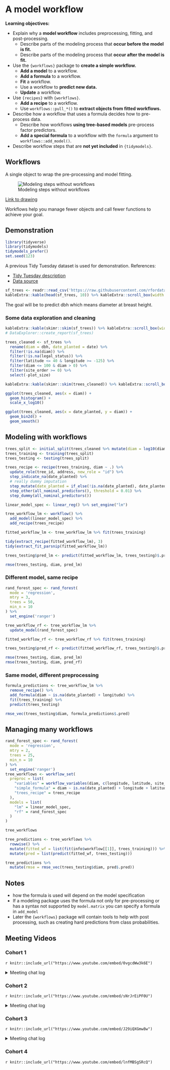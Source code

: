# A model workflow

**Learning objectives:**

- Explain why a **model workflow** includes preprocessing, fitting, and post-processing.
  - Describe parts of the modeling process that **occur before the model is fit.**
  - Describe parts of the modeling process that **occur after the model is fit.**
- Use the `{workflows}` package to **create a simple workflow.**
  - **Add a model** to a workflow.
  - **Add a formula** to a workflow.
  - **Fit** a workflow.
  - Use a workflow to **predict new data.**
  - **Update** a workflow.
- Use `{recipes}` with `{workflows}`.
  - **Add a recipe** to a workflow.
  - Use `workflows::pull_*()` to **extract objects from fitted workflows.**
- Describe how a workflow that uses a formula decides how to pre-process data.
  - Describe how workflows **using tree-based models** pre-process factor predictors.
  - **Add a special formula** to a workflow with the `formula` argument to `workflows::add_model()`.
- Describe workflow steps that are **not yet included** in `{tidymodels}`.

## Workflows

A single object to wrap the pre-processing and model fitting.

![Modeling steps without workflows](images/08_modeling_steps_without_workflows.png)

[Link to drawing](https://docs.google.com/drawings/d/1TbasFufN0y2vmj83Gn5u3IUx7Fsov0Ls3_Vqr6ns8FU/edit)

Workflows help you manage fewer objects and call fewer functions to achieve your goal.

## Demonstration

```r
library(tidyverse)
library(tidymodels)
tidymodels_prefer()
set.seed(123)
```


A previous Tidy Tuesday dataset is used for demonstration. References:

- [Tidy Tuesday description](https://github.com/rfordatascience/tidytuesday/blob/master/data/2020/2020-01-28/readme.md)
- [Data source](https://data.sfgov.org/City-Infrastructure/Street-Tree-List/tkzw-k3nq)

```r
sf_trees <- readr::read_csv('https://raw.githubusercontent.com/rfordatascience/tidytuesday/master/data/2020/2020-01-28/sf_trees.csv')
kableExtra::kable(head(sf_trees, 10)) %>% kableExtra::scroll_box(width = '100%')
```

The goal will be to predict dbh which means diameter at breast height.

### Some data exploration and cleaning

```r
kableExtra::kable(skimr::skim(sf_trees)) %>% kableExtra::scroll_box(width = '100%')
# DataExplorer::create_report(sf_trees)
```


```r
trees_cleaned <- sf_trees %>%
  rename(diam = dbh, date_planted = date) %>%
  filter(!is.na(diam)) %>%
  filter(!is.na(legal_status)) %>%
  filter(latitude <= 40 & longitude >= -125) %>%
  filter(diam <= 100 & diam > 0) %>%
  filter(site_order >= 0) %>%
  select(-plot_size)

kableExtra::kable(skimr::skim(trees_cleaned)) %>% kableExtra::scroll_box(width = '100%')
```

```r
ggplot(trees_cleaned, aes(x = diam)) +
  geom_histogram() +
  scale_x_log10()

ggplot(trees_cleaned, aes(x = date_planted, y = diam)) +
  geom_bin2d() +
  geom_smooth()
```

## Modeling with workflows

```r
trees_split <- initial_split(trees_cleaned %>% mutate(diam = log10(diam)), prop = 0.8)
trees_training <- training(trees_split)
trees_testing <- testing(trees_split)
```

```r
trees_recipe <- recipe(trees_training, diam ~ .) %>%
  update_role(tree_id, address, new_role = "id") %>%
  step_indicate_na(date_planted) %>%
  # really dummy imputation
  step_mutate(date_planted = if_else(!is.na(date_planted), date_planted, as.Date('1950-01-01'))) %>%
  step_other(all_nominal_predictors(), threshold = 0.01) %>%
  step_dummy(all_nominal_predictors())

linear_model_spec <- linear_reg() %>% set_engine("lm")

tree_workflow_lm <- workflow() %>%
  add_model(linear_model_spec) %>%
  add_recipe(trees_recipe)
```

```r
fitted_workflow_lm <- tree_workflow_lm %>% fit(trees_training)

tidy(extract_recipe(fitted_workflow_lm), 3)
tidy(extract_fit_parsnip(fitted_workflow_lm))
```

```r
trees_testing$pred_lm <- predict(fitted_workflow_lm, trees_testing)$.pred

rmse(trees_testing, diam, pred_lm)
```

### Different model, same recipe

```r
rand_forest_spec <- rand_forest(
  mode = 'regression',
  mtry = 3,
  trees = 50,
  min_n = 10
) %>% 
  set_engine('ranger')

tree_workflow_rf <- tree_workflow_lm %>%
  update_model(rand_forest_spec)

fitted_workflow_rf <- tree_workflow_rf %>% fit(trees_training)

trees_testing$pred_rf <- predict(fitted_workflow_rf, trees_testing)$.pred

rmse(trees_testing, diam, pred_lm)
rmse(trees_testing, diam, pred_rf)
```


### Same model, different preprocessing

```r
formula_predictions <- tree_workflow_lm %>%
  remove_recipe() %>% 
  add_formula(diam ~ is.na(date_planted) + longitude) %>%
  fit(trees_training) %>%
  predict(trees_testing)

rmse_vec(trees_testing$diam, formula_predictions$.pred)
```

## Managing many workflows

```r
rand_forest_spec <- rand_forest(
  mode = 'regression',
  mtry = 2,
  trees = 25,
  min_n = 10
) %>% 
  set_engine('ranger')
tree_workflows <- workflow_set(
  preproc = list(
    "variables" = workflow_variables(diam, c(longitude, latitude, site_order)),
    "simple_formula" = diam ~ is.na(date_planted) + longitude + latitude,
    "trees_recipe" = trees_recipe
  ),
  models = list(
    "lm" = linear_model_spec,
    "rf" = rand_forest_spec
  )
)

tree_workflows
```

```r
tree_predictions <- tree_workflows %>%
  rowwise() %>%
  mutate(fitted_wf = list(fit(info$workflow[[1]], trees_training))) %>%
  mutate(pred = list(predict(fitted_wf, trees_testing)))

tree_predictions %>%
  mutate(rmse = rmse_vec(trees_testing$diam, pred$.pred))
```


## Notes

- how the formula is used will depend on the model specification
- If a modeling package uses the formula not only for pre-processing or has a syntax not supported by `model.matrix` you can specify a formula in `add_model`
- Later the `{workflows}` package will contain tools to help with post processing, such as creating hard predictions from class probabilities.


## Meeting Videos

### Cohort 1

`r knitr::include_url("https://www.youtube.com/embed/0vgcdWw3k6E")`

<details>
  <summary> Meeting chat log </summary>
  
```
00:13:53	Tyler Grant Smith:	i used skimr today on a dataset with 77 million rows and 200 columns...it took a while
00:14:14	Tan Ho:	The official R soundtrack https://www.youtube.com/watch?v=-9BzWBufH1s
00:14:19	Tyler Grant Smith:	that would have been smart...oh well
00:14:35	Ben Gramza:	https://www.kaggle.com/yamaerenay/spotify-dataset-19212020-160k-tracks
00:16:21	Tony ElHabr:	i'm blind
00:16:31	Asmae Toumi:	pAIN
00:16:42	Jordan Krogmann:	the humanity
00:16:54	Scott Nestler:	I just turned off my Vitamin D sunlamp.
00:17:01	Jordan Krogmann:	coobalt
00:17:03	Jordan Krogmann:	= love
00:17:14	Tony ElHabr:	bad programmers use light mode so they can see their bugs
00:17:15	Tyler Grant Smith:	thanks
00:17:16	Jim Gruman:	monokai
00:17:31	Tan Ho:	correct pane layout tho
00:17:34	Tan Ho:	much appreciate
00:17:37	Asmae Toumi:	Absolutely not
00:17:48	Jim Gruman:	console, upper right...
00:21:20	Jon Harmon (jonthegeek):	Is there actually no chat, or does zoom just not show it to me when I'm late?
00:21:28	Tony ElHabr:	it doesn't show
00:21:29	Tan Ho:	you don't see it if you're late
00:21:40	Jordan Krogmann:	yeah there were some comments up top
00:21:53	Jon Harmon (jonthegeek):	Ok. That's funny, since I can see the full log after the meeting.
00:26:25	Tony ElHabr:	steps like step_meanimpute will only do work on the training data, so you avoid data leakage
00:26:31	Jordan Krogmann:	+1
00:29:57	Asmae Toumi:	I do it with insurance costs a lot because I don’t want to throw out the information in claims with 0$
00:30:58	Asmae Toumi:	My internet is bad but I do use an offset
00:31:30	Jim Gruman:	step_YeoJohnson and step_BoxCox would be better choices
00:32:11	Tyler Grant Smith:	^
00:32:37	Tony ElHabr:	are they always better tho?
00:35:38	Tyler Grant Smith:	well yeo johnson is a generalization og log1p
00:36:22	Tony ElHabr:	ah right. google verifies this is true
00:36:39	Pavitra Chakravarty:	thanks Jon
00:36:41	Tyler Grant Smith:	sure?
00:36:46	Tyler Grant Smith:	no idea me neither
00:42:31	Jordan Krogmann:	tidy is black magic
00:43:40	Tony ElHabr:	how do we feel about super long function names like `pull_workflow_prepped_recipe()`
00:44:39	Jordan Krogmann:	%<>% update_formula() would overwrite it
00:45:28	Conor Tompkins:	Long specific functions are better than “bake” and “juice” IMO
00:45:58	Tony ElHabr:	yeah i agree
00:46:15	Scott Nestler:	Back to the log(0) issue.  Transformations like log(x+c) where c is a positive constant "start value" can work--and can be indicated even when no value of x is zero--but sometimes they destroy linear relationships.
00:46:26	Scott Nestler:	Here's the other method I recall seeing (in Hosmer, Lemeshow, & Sturdivant's Logistic Regression book):   A good solution is to create two variables. One of them equals log(x) when x is nonzero and otherwise is anything; it's convenient to let it default to zero. The other, let's call it zx, is an indicator of whether x is zero: it equals 1 when x=0 and is 0 otherwise.
00:47:31	Scott Nestler:	These terms contribute a sum βlog(x)+β0zx to the estimate. When x>0, zx=0 so the second term drops out leaving just βlog(x). When x=0, "log(x)" has been set to zero while zx=1, leaving just the value β0. Thus, β0 estimates the effect when x=0 and otherwise β is the coefficient of log(x).
00:47:57	Scott Nestler:	Found a reference to it here:  https://stats.stackexchange.com/questions/4831/regression-transforming-variables
00:54:16	Asmae Toumi:	Resampling is my chapter *cracks knuckles*
00:54:28	Asmae Toumi:	nooooope
00:54:39	Scott Nestler:	rf_fit_rs <- 
  rf_wf %>% 
  fit_resamples(folds)
00:55:26	Conor Tompkins:	Right Scott, that will contain the results of the fit
00:55:49	Conor Tompkins:	If you keep the .pred, that is
00:56:20	Jordan Krogmann:	Asmae, time to voluntell someone!
00:56:32	Asmae Toumi:	Let me play the music of my people
00:56:37	Asmae Toumi:	I nominateeeeeeeeeeeeeeee
00:56:40	Tan Ho:	JOE
00:56:41	Asmae Toumi:	JOE
00:56:45	Asmae Toumi:	WE DID IT JOE
00:56:52	Jordan Krogmann:	lol
00:57:10	Asmae Toumi:	https://www.youtube.com/watch?v=dP6_pYYWAT8
00:57:11	Asmae Toumi:	This is the song
00:57:50	Asmae Toumi:	asorry
00:57:51	Asmae Toumi:	https://www.youtube.com/watch?v=-9BzWBufH1s
00:57:52	Jon Harmon (jonthegeek):	https://www.youtube.com/watch?v=-9BzWBufH1s
00:57:53	Asmae Toumi:	THIS IS IT
00:58:52	Jordan Krogmann:	Thanks!
00:59:04	Asmae Toumi:	Goodnight gang
```
</details>

### Cohort 2

`r knitr::include_url("https://www.youtube.com/embed/sNrJrEiPF0U")`

<details>
  <summary> Meeting chat log </summary>
  
```
00:14:55	Janita Botha:	THIS IS SOOOOO COOL!!!!
00:33:32	shamsuddeen:	This is good Kevin. Tidy Modelling should have something like this incorporated in a workflow.
00:33:33	shamsuddeen:	Tidy target
00:48:17	Roberto Villegas-Diaz:	https://snakemake.readthedocs.io/en/stable/
00:52:40	shamsuddeen:	Thanks Kevin
```
</details>


### Cohort 3

`r knitr::include_url("https://www.youtube.com/embed/J29iQXGmw8w")`

<details>
  <summary> Meeting chat log </summary>
  
```
00:06:03	Daniel Chen (he/him):	hello. i'm here. just finishing up stuff before meeting
00:06:44	Ildiko Czeller:	welcome Federica. is this your first tidymodels bookclub?
00:15:21	Federica Gazzelloni:	@Ildiko hello yes, just jumped in. Thanks!
00:16:05	Toryn Schafer (she/her):	Welcome!
00:16:40	Daniel Chen (he/him):	Q: the bake() gives you the data after all those step_() functions from recipies?
00:17:39	Toryn Schafer (she/her):	Yes, I think that’s right, Daniel. From the help page the value of bake() is: “A tibble, matrix, or sparse matrix that may have different columns than the original columns in new_data.”
00:22:45	Daniel Chen (he/him):	what is the response/y variable for this dataset?
00:28:36	Daniel Chen (he/him):	oh I see it's `diam`
00:41:56	Federica Gazzelloni:	@Toryn thanks very interesting
00:45:24	Federica Gazzelloni:	Hello @Daniel 
00:45:37	Daniel Chen (he/him):	so working with workflow_sets still needs you to drop into rowwise? there's no function to fit those models for you?
00:45:49	Daniel Chen (he/him):	hello @Federica!
00:47:27	Toryn Schafer (she/her):	In the book they used map instead of rowwise, but yeah doesn’t seem to be one function: map(info, ~ fit(.x$workflow[[1]], ames_train))
00:54:39	Federica Gazzelloni:	need to go, very good job! see you next time hopefully
01:07:43	Ildiko Czeller:	https://www.tidymodels.org/learn/develop/
01:08:24	Ildiko Czeller:	https://hardhat.tidymodels.org/
01:09:07	Ildiko Czeller:	https://tidymodels.github.io/model-implementation-principles/
```
</details>

### Cohort 4

`r knitr::include_url("https://www.youtube.com/embed/lnfMBSgSRcQ")`

